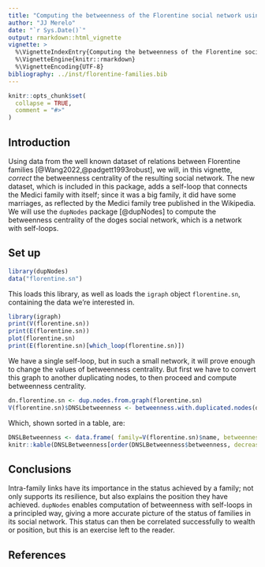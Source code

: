 ```yaml
---
title: "Computing the betweenness of the Florentine social network using DNSL method"
author: "JJ Merelo"
date: "`r Sys.Date()`"
output: rmarkdown::html_vignette
vignette: >
  %\VignetteIndexEntry{Computing the betweenness of the Florentine social network using DNSL method}
  %\VignetteEngine{knitr::rmarkdown}
  %\VignetteEncoding{UTF-8}
bibliography: ../inst/florentine-families.bib
---
```


```r
knitr::opts_chunk$set(
  collapse = TRUE,
  comment = "#>"
)
```

## Introduction

Using data from the well known dataset of relations between Florentine families [@Wang2022,@padgett1993robust], we will, in this vignette, *correct* the betweenness centrality of the resulting social network. The new dataset, which is included in this package, adds a self-loop that connects the Medici family with itself; since it was a big family, it did  have some marriages, as reflected by the Medici family tree published in the Wikipedia. We will use the `dupNodes` package [@dupNodes] to compute the betweenness centrality of the doges social network, which is a network with self-loops.

## Set up

```r
library(dupNodes)
data("florentine.sn")
```

This loads this library, as well as loads the `igraph` object `florentine.sn`, containing the data we're interested in.

```r
library(igraph)
print(V(florentine.sn))
print(E(florentine.sn))
plot(florentine.sn)
print(E(florentine.sn)[which_loop(florentine.sn)])
```

We have a single self-loop, but in such a small network, it will prove enough to change the values of betweenness centrality. But first we have to convert this graph to another duplicating nodes, to then proceed and compute betweenness centrality.

```r
dn.florentine.sn <- dup.nodes.from.graph(florentine.sn)
V(florentine.sn)$DNSLbetweenness <- betweenness.with.duplicated.nodes(dn.florentine.sn)
```

Which, shown sorted in a table, are:

```r
DNSLBetweenness <- data.frame( family=V(florentine.sn)$name, betweenness=V(florentine.sn)$DNSLbetweenness)
knitr::kable(DNSLBetweenness[order(DNSLBetweenness$betweenness, decreasing=TRUE),])
```

## Conclusions

Intra-family links have its importance in the status achieved by a family; not only supports its resilience, but also explains the position they have achieved. `dupNodes` enables computation of betweenness with self-loops in a principled way, giving a more accurate picture of the status of families in its social network. This status can then be correlated successfully to wealth or position, but this is an exercise left to the reader.

## References
